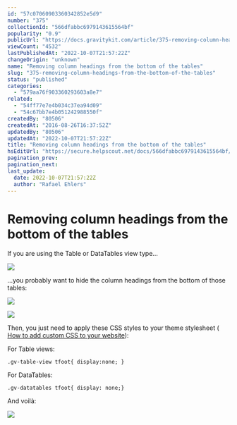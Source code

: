 ```yaml
---
id: "57c07060903360342852e5d9"
number: "375"
collectionId: "566dfabbc6979143615564bf"
popularity: "0.9"
publicUrl: "https://docs.gravitykit.com/article/375-removing-column-headings-from-the-bottom-of-the-tables"
viewCount: "4532"
lastPublishedAt: "2022-10-07T21:57:22Z"
changeOrigin: "unknown"
name: "Removing column headings from the bottom of the tables"
slug: "375-removing-column-headings-from-the-bottom-of-the-tables"
status: "published"
categories: 
  - "579aa76f903360293603a8e7"
related: 
  - "54ff77e7e4b034c37ea94d09"
  - "54c67bb7e4b051242988550f"
createdBy: "80506"
createdAt: "2016-08-26T16:37:52Z"
updatedBy: "80506"
updatedAt: "2022-10-07T21:57:22Z"
title: "Removing column headings from the bottom of the tables"
hsEditUrl: "https://secure.helpscout.net/docs/566dfabbc6979143615564bf/article/57c07060903360342852e5d9"
pagination_prev: 
pagination_next: 
last_update:
  date: 2022-10-07T21:57:22Z
  author: "Rafael Ehlers"
---
```


# Removing column headings from the bottom of the tables

If you are using the Table or DataTables view type...

![](https://s3.amazonaws.com/helpscout.net/docs/assets/54c58489e4b051242988532c/images/57c07105903360342852e5e3/file-BvqYeNTuuG.jpg)

...you probably want to hide the column headings from the bottom of those tables:

![](https://s3.amazonaws.com/helpscout.net/docs/assets/54c58489e4b051242988532c/images/57c0718b903360342852e5ea/file-3Lw2R5YiXE.jpg)

![](https://s3.amazonaws.com/helpscout.net/docs/assets/54c58489e4b051242988532c/images/57c071d5903360342852e5ef/file-uBaYQLSkJV.jpg)

Then, you just need to apply these CSS styles to your theme stylesheet ( [How to add custom CSS to your website](https://docs.gravitykit.com/article/246-adding-custom-css-to-your-website)):

For Table views:

```
.gv-table-view tfoot{ display:none; }
```

For DataTables:

```
.gv-datatables tfoot{ display: none;}
```

And voilà:

![](https://s3.amazonaws.com/helpscout.net/docs/assets/54c58489e4b051242988532c/images/57c072c5c6979156e4f1e19a/file-uV1lxHb9iA.jpg)